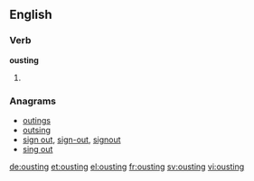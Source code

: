 ==English==

===Verb===
'''ousting'''

# {{present participle of|oust}}

===Anagrams===
* [[outings#English|outings]]
* [[outsing#English|outsing]]
* [[sign out#English|sign out]], [[sign-out#English|sign-out]], [[signout#English|signout]]
* [[sing out#English|sing out]]

[[de:ousting]]
[[et:ousting]]
[[el:ousting]]
[[fr:ousting]]
[[sv:ousting]]
[[vi:ousting]]
